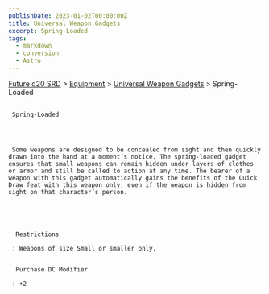 ```yaml
---
publishDate: 2023-01-02T00:00:00Z
title: Universal Weapon Gadgets
excerpt: Spring-Loaded
tags:
  - markdown
  - conversion
  - Astro
---
```







[Future d20 SRD](/#futureD20)
     > [Equipment](future-d20-srd-equipment-index)
     > [Universal Weapon Gadgets](future-d20-srd-equipment-gadgets-universal-weapons-index)
     > Spring-Loaded
    





## 
     Spring-Loaded
    



     Some weapons are designed to be concealed from sight and then quickly drawn into the hand at a moment’s notice. The spring-loaded gadget ensures that small weapons can remain hidden under layers of clothes or armor and still be called to action at any time. The bearer of a weapon with this gadget automatically gains the benefits of the Quick Draw feat with this weapon only, even if the weapon is hidden from sight on that character’s person.
    




      Restrictions
     
     : Weapons of size Small or smaller only.
     

      Purchase DC Modifier
     
     : +2
    




